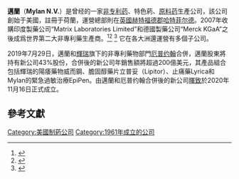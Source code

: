 {{Infobox company |
  name   = Mylan N.V. |
  logo   = [[File:Mylan_Logo.svg|225px]] |
  type   = [[Naamloze_vennootschap|Naamloze vennootschap]] |
  traded_as      = 原NASDAQ：MYL|
  foundation     = 美國西弗吉尼亞州[[白硫磺泉镇_(西弗吉尼亚州)|白硫磺泉镇]]<br />（{{start date and age|1961}}） |
  founder        = Milan Puskar<br>Don Panoz |
  location       = [[荷蘭|荷蘭]][[阿姆斯特丹|阿姆斯特丹]] |
  key_people     = Heather Bresch（[[CEO|CEO]]）<ref name=mylanpr2012/>|
  num_employees  = 約30,000（2015）<ref name = "MylanFactSheetJune2015"/> |
  market cap     = [[美元|US$]] 150億（2013）|
  revenue        = {{increase}} [[美元|US$]] 77.2億（2014）<ref name = "MylanFactSheetJune2015"/> |
  operating_income = {{increase}} US$ 10.1億（2011）|
  net_income     = {{increase}} US$ 6.409億（2012） |
  assets         = {{increase}} US$ 115.98億（2011）|
  equity         = {{decrease}} US$ 35.04億（2011）|
  industry       = [[制葯|制葯]] |
  products       = [[非专利药|非专利药]]、特色葯、[[原料药|原料药]]|
  subsidiaries   = [[Mylan_Pharmaceuticals|Mylan Pharmaceuticals]]<br>[[Mylan_Technologies|Mylan Technologies]]<br>[[UDL_Laboratories|UDL Laboratories]]|
  homepage       = {{URL|www.mylan.com}}
 }}

'''邁蘭'''（'''Mylan N.V.'''）是曾经的一家[[非专利药|非专利药]]、特色葯、[[原料药|原料药]]生產公司，該公司創始于美國，註冊于荷蘭，運營總部則在[[英國|英國]][[赫特福德郡|赫特福德郡]][[哈特菲尔德|哈特菲尔德]]。2007年收購印度製藥公司“Matrix Laboratories Limited”和德國製藥公司“Merck KGaA”之後成爲世界第二大非專利藥生產商。<ref name = "Pittsburgh Biz Times">{{cite news|title = Mylan buys part of drug maker|date = December 30, 2013|url = http://pittsburgh.bizjournals.com/pittsburgh/stories/2006/12/18/daily19.html|publisher = [[Pittsburgh_Business_Times|Pittsburgh Business Times]]|accessdate = 2015-10-31|archive-date = 2016-09-11|archive-url = https://web.archive.org/web/20160911211811/http://pittsburgh.bizjournals.com/pittsburgh/stories/2006/12/18/daily19.html|dead-url = no}}</ref><ref name = "Medical News Today">{{cite news|title = Mylan Laboratories To Acquire Generics Business Of Merck KGaA For 4.9 Billion Euros|date = May 26, 2007|url = http://www.medicalnewstoday.com/articles/72133.php|publisher = [[Medical_News_Today|Medical News Today]]|accessdate = 2015-10-31|archive-date = 2008-02-24|archive-url = https://web.archive.org/web/20080224024857/http://www.medicalnewstoday.com/articles/72133.php|dead-url = yes}}</ref> <ref name="Pittsburgh Trib">
{{cite news|title = Pharmaceutical giants tracking Mylan's prosperity|date = August 13, 2008|url = http://www.pittsburghlive.com/x/pittsburghtrib/business/s_582510.html|publisher = [[The_Pittsburgh_Tribune-Review|The Pittsburgh Tribune-Review]]|deadurl = yes|archiveurl = https://web.archive.org/web/20080908010555/http://www.pittsburghlive.com/x/pittsburghtrib/business/s_582510.html|archivedate = 2008年9月8日}}</ref> 它在各大洲還運營有多個子公司。

2019年7月29日，邁蘭和[[輝瑞|輝瑞]]旗下的非專利藥物部門[[厄普约翰|厄普约翰]]合併，邁蘭股東將持有新公司43%股份，合併後的新公司年銷售額將超過200億美元，其產品組合包括輝瑞的陽痿藥物威而鋼、膽固醇藥片立普妥（Lipitor）、止痛藥Lyrica和Mylan的緊急過敏治療EpiPen。由邁蘭和厄普约翰合併後的新公司[[暉致|暉致]]於2020年11月16日正式成立。

==參考文獻==
{{reflist|colwidth=35em|refs=

<ref name = "MylanFactSheetJune2015">{{cite news|title=Fact Sheet|url=http://www.mylan.com/-/media/mylancom/files/company/mylanfactsheetjune2015.pdf|accessdate=2015-10-31|archive-date=2016-03-04|archive-url=https://web.archive.org/web/20160304220947/http://www.mylan.com/-/media/mylancom/files/company/mylanfactsheetjune2015.pdf|dead-url=yes}}</ref>

<ref name=mylanpr2012>{{Citation |publication-date=January 20, 2012 |accessdate=January 22, 2012 |title=Mylan Inc. (MYL) Launches Innovative Version of Antiepileptic Drug Levetiracetam |type=press release |work=[[ClinicaSpace|ClinicaSpace]] |publisher=Mylan |url=http://www.clinicaspace.com/news_story.aspx?NewsEntityId=246929 |archive-url=https://web.archive.org/web/20130116053818/http://www.clinicaspace.com/news_story.aspx?NewsEntityId=246929 |archive-date=2013-01-16 |dead-url=yes }}</ref>

}}

[[Category:美國制葯公司|Category:美國制葯公司]]
[[Category:1961年成立的公司|Category:1961年成立的公司]]